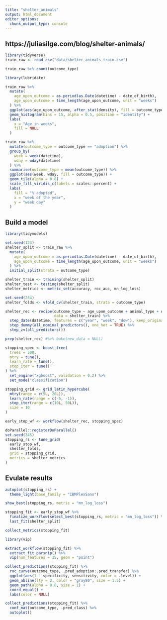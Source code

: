 ```yaml
---
title: "shelter_animals"
output: html_document
editor_options: 
  chunk_output_type: console
---
```

## https://juliasilge.com/blog/shelter-animals/
```r
library(tidyverse)
train_raw <- read_csv("data/shelter_animals_train.csv")

train_raw %>% count(outcome_type)

```

```r
library(lubridate)

train_raw %>% 
  mutate(
    age_upon_outcome = as.period(as.Date(datetime) - date_of_birth),
    age_upon_outcome = time_length(age_upon_outcome, unit = "weeks")
  ) %>% 
  ggplot(aes(age_upon_outcome, after_stat(density), fill = outcome_type)) +
  geom_histogram(bins = 15, alpha = 0.5, position = "identity") +
  labs(
    x = "Age in weeks",
    fill = NULL
  )
```

```r
train_raw %>% 
  mutate(outcome_type = outcome_type == "adoption") %>% 
  group_by(
    week = week(datetime),
    wday = wday(datetime)
  ) %>% 
  summarise(outcome_type = mean(outcome_type)) %>% 
  ggplot(aes(week, wday, fill = outcome_type)) +
  geom_tile(alpha = 0.8) +
  scale_fill_viridis_c(labels = scales::percent) +
  labs(
    fill = "% adopted",
    x = "week of the year",
    y = "week day"
  )
```
## Build a model
```r
library(tidymodels)

set.seed(123)
shelter_split <- train_raw %>% 
  mutate(
    age_upon_outcome = as.period(as.Date(datetime) - date_of_birth),
    age_upon_outcome = time_length(age_upon_outcome, unit = "weeks")
  ) %>% 
  initial_split(strata = outcome_type)

shelter_train <- training(shelter_split)
shelter_test <- testing(shelter_split)
shelter_metrics <- metric_set(accuracy, roc_auc, mn_log_loss)

set.seed(234)
shelter_folds <- vfold_cv(shelter_train, strata = outcome_type)
```

```r
shelter_rec <- recipe(outcome_type ~ age_upon_outcome + animal_type + datetime + sex + spay_neuter,
                      data = shelter_train) %>% 
  step_date(datetime, features = c("year", "week", "dow"), keep_original_cols = FALSE) %>% 
  step_dummy(all_nominal_predictors(), one_hot = TRUE) %>% 
  step_zv(all_predictors())

prep(shelter_rec) #%>% bake(new_data = NULL)
```

```r
stopping_spec <- boost_tree(
  trees = 500,
  mtry = tune(),
  learn_rate = tune(),
  stop_iter = tune()
) %>% 
  set_engine("xgboost", validation = 0.2) %>% 
  set_mode("classification")

stopping_grid <- grid_latin_hypercube(
  mtry(range = c(5L, 20L)),
  learn_rate(range = c(-5, -1)),
  stop_iter(range = c(10L, 50L)),
  size = 10
)
```

```r
early_stop_wf <- workflow(shelter_rec, stopping_spec)

doParallel::registerDoParallel()
set.seed(345)
stopping_rs <- tune_grid(
  early_stop_wf,
  shelter_folds,
  grid = stopping_grid,
  metrics = shelter_metrics
)
```
## Evulate results
```r
autoplot(stopping_rs) +
  theme_light(base_family = "IBMPlexSans")
```

```r
show_best(stopping_rs, metric = "mn_log_loss")
```

```r
stopping_fit <- early_stop_wf %>%
  finalize_workflow(select_best(stopping_rs, metric = "mn_log_loss")) %>%
  last_fit(shelter_split)
```

```r
collect_metrics(stopping_fit)
```

```r
library(vip)

extract_workflow(stopping_fit) %>% 
  extract_fit_parsnip() %>% 
  vip(num_features = 15, geom = "point")
```

```r
collect_predictions(stopping_fit) %>%
  roc_curve(outcome_type, .pred_adoption:.pred_transfer) %>%
  ggplot(aes(1 - specificity, sensitivity, color = .level)) +
  geom_abline(lty = 2, color = "gray80", size = 1.5) +
  geom_path(alpha = 0.8, size = 1) +
  coord_equal() +
  labs(color = NULL)
```

```r
collect_predictions(stopping_fit) %>%
  conf_mat(outcome_type, .pred_class) %>%
  autoplot()
```























